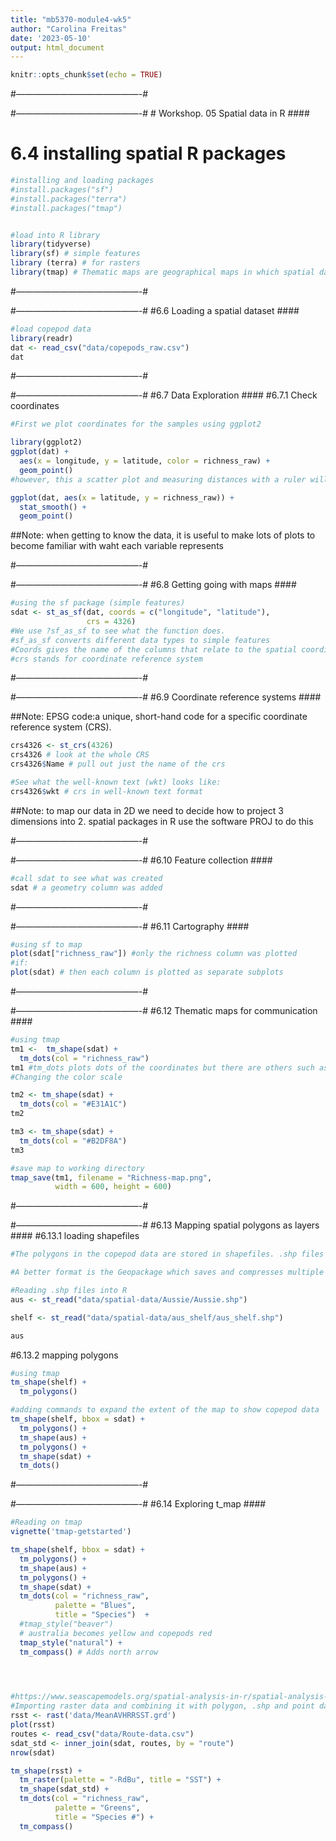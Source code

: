 ```yaml
---
title: "mb5370-module4-wk5"
author: "Carolina Freitas"
date: '2023-05-10'
output: html_document
---
```


```r
knitr::opts_chunk$set(echo = TRUE)
```

#-------------------------------------------#

#-------------------------------------------#
# Workshop. 05 Spatial data in R ####


# 6.4 installing spatial R packages ####
```r
#installing and loading packages
#install.packages("sf") 
#install.packages("terra")
#install.packages("tmap")


#load into R library
library(tidyverse)
library(sf) # simple features
library (terra) # for rasters
library(tmap) # Thematic maps are geographical maps in which spatial data distributions are visualized


```

#-------------------------------------------#

#-------------------------------------------#
#6.6 Loading a spatial dataset ####
```r
#load copepod data
library(readr)
dat <- read_csv("data/copepods_raw.csv")
dat
```
#-------------------------------------------#

#-------------------------------------------#
#6.7 Data Exploration ####
#6.7.1 Check coordinates
```r
#First we plot coordinates for the samples using ggplot2

library(ggplot2)
ggplot(dat) +
  aes(x = longitude, y = latitude, color = richness_raw) +
  geom_point()
#however, this a scatter plot and measuring distances with a ruler will probably be wrong
```
```r
ggplot(dat, aes(x = latitude, y = richness_raw)) + 
  stat_smooth() + 
  geom_point()
```
##Note: when getting to know the data, it is useful to make lots of plots to become familiar with waht each variable represents

#-------------------------------------------#

#-------------------------------------------#
#6.8 Getting going with maps ####
```r
#using the sf package (simple features)
sdat <- st_as_sf(dat, coords = c("longitude", "latitude"), 
                 crs = 4326)
#We use ?sf_as_sf to see what the function does.
#sf_as_sf converts different data types to simple features
#Coords gives the name of the columns that relate to the spatial coordinates
#crs stands for coordinate reference system
```

#-------------------------------------------#

#-------------------------------------------#
#6.9 Coordinate reference systems ####

##Note:  EPSG code:a unique, short-hand code for a specific coordinate reference system (CRS).
```r
crs4326 <- st_crs(4326)
crs4326 # look at the whole CRS
crs4326$Name # pull out just the name of the crs

#See what the well-known text (wkt) looks like:
crs4326$wkt # crs in well-known text format

```
##Note: to map our data in 2D we need to decide how to project 3 dimensions into 2. spatial packages in R use the software PROJ to do this

#-------------------------------------------#

#-------------------------------------------#
#6.10 Feature collection ####
```r
#call sdat to see what was created
sdat # a geometry column was added
```

#-------------------------------------------#

#-------------------------------------------#
#6.11 Cartography ####
```r
#using sf to map
plot(sdat["richness_raw"]) #only the richness column was plotted
#if:
plot(sdat) # then each column is plotted as separate subplots
```
#-------------------------------------------#

#-------------------------------------------#
#6.12 Thematic maps for communication ####
```r
#using tmap
tm1 <-  tm_shape(sdat) + 
  tm_dots(col = "richness_raw")
tm1 #tm_dots plots dots of the coordinates but there are others such as tm_polygon or tm_symbols. Richness_raw was chosen as the color scale.
#Changing the color scale

tm2 <- tm_shape(sdat) +
  tm_dots(col = "#E31A1C")
tm2

tm3 <- tm_shape(sdat) +
  tm_dots(col = "#B2DF8A")
tm3


```

```r
#save map to working directory
tmap_save(tm1, filename = "Richness-map.png", 
          width = 600, height = 600)
```
#-------------------------------------------#

#-------------------------------------------#
#6.13 Mapping spatial polygons as layers ####
#6.13.1 loading shapefiles
```r
#The polygons in the copepod data are stored in shapefiles. .shp files are generally considered undesirable file formats as they are inefficient at storing data. Multiple files are created when saving a shape file 

#A better format is the Geopackage which saves and compresses multiple different data types all in a single file. However, in this workshop shapefiles will be used

#Reading .shp files into R
aus <- st_read("data/spatial-data/Aussie/Aussie.shp")
```
```r
shelf <- st_read("data/spatial-data/aus_shelf/aus_shelf.shp")

aus
```
#6.13.2 mapping polygons
```r
#using tmap
tm_shape(shelf) +
  tm_polygons()

#adding commands to expand the extent of the map to show copepod data
tm_shape(shelf, bbox = sdat) + 
  tm_polygons() +
  tm_shape(aus) + 
  tm_polygons() + 
  tm_shape(sdat) + 
  tm_dots()
```
#-------------------------------------------#

#-------------------------------------------#
#6.14 Exploring t_map ####
```r
#Reading on tmap
vignette('tmap-getstarted')
```

```r

tm_shape(shelf, bbox = sdat) + 
  tm_polygons() +
  tm_shape(aus) + 
  tm_polygons() + 
  tm_shape(sdat) + 
  tm_dots(col = "richness_raw", 
          palette = "Blues", 
          title = "Species")  +
  #tmap_style("beaver")
  # australia becomes yellow and copepods red
  tmap_style("natural") + 
  tm_compass() # Adds north arrow


 
```
```r
#https://www.seascapemodels.org/spatial-analysis-in-r/spatial-analysis-in-r.html#11_Shape_data_and_maps
#Importing raster data and combining it with polygon, .shp and point data
rsst <- rast('data/MeanAVHRRSST.grd')
plot(rsst)
routes <- read_csv("data/Route-data.csv")
sdat_std <- inner_join(sdat, routes, by = "route")
nrow(sdat)
```



```r
tm_shape(rsst) + 
  tm_raster(palette = "-RdBu", title = "SST") + 
  tm_shape(sdat_std) + 
  tm_dots(col = "richness_raw", 
          palette = "Greens", 
          title = "Species #") + 
  tm_compass() 
```

